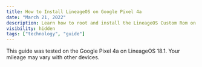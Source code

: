 ```yaml
---
title: How to Install LineageOS on Google Pixel 4a
date: "March 21, 2022"
description: Learn how to root and install the LineageOS Custom Rom on the Google Pixel 4a
visibility: hidden
tags: ["technology", "guide"]
---
```


This guide was tested on the Google Pixel 4a on LineageOS 18.1. Your mileage may vary with other devices.
